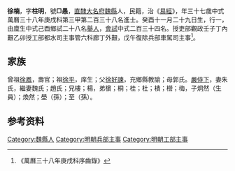 {{明清人物信息框
| 姓名 = 徐楠
| 原名 =
| 圖片名稱= 
| 圖片大小 =
| 圖片說明 = 
| 最高職務 =
| 國家 = 大明 
| 爵位 =
| 籍貫 = [[直隸|直隸]][[大名府|大名府]][[魏縣|魏縣]]
| 族裔 = 
| 旗籍 = 
| 字號 = 
| 諡號 =
| 出生日期 = 癸酉十一月二十九日
| 出生地點 =
| 逝世日期 = 
| 逝世地點 =
| 墓葬 =
| 配偶 = 朱氏魏氏；趙氏
| 親屬 = 曾祖[[徐鳳|徐鳳]]，祖[[徐平|徐平]]，父[[徐好諫|徐好諫]]，母郭氏
| 出身 =
* 萬曆三十八年庚戌科進士
| 經歷 =
| 著作 =  
*
*
*
}}
'''徐楠'''{{BD|1574年||？年||}}，字'''柱明'''，號'''□愚'''，[[直隸|直隸]][[大名府|大名府]][[魏縣|魏縣]]人，民籍，治《[[易經|易經]]》，年三十七歲中式萬曆三十八年庚戌科第三甲第二百三十八名進士。癸酉十一月二十九日生，行一，由廩生中式己酉鄉試二十八名[[舉人|舉人]]，[[會試|會試]]中式二百三十四名。授吏部觀政壬子丁內艱乙卯授工部都水司主事管六科廊丁外艱，戊午復除兵部車駕司主事<ref>《萬曆三十八年庚戌科序齒錄》</ref>。

== 家族 ==
曾祖[[徐鳳|徐鳳]]，壽官；祖[[徐平|徐平]]，庠生；父[[徐好諫|徐好諫]]，充鄉縣教諭；母郭氏。[[嚴侍下|嚴侍下]]，妻朱氏，繼妻魏氏；趙氏；兄樓；楊，弟㯽；桐；桂；杜；樻；櫿；梅，子炯然（生員）；煥然；壆（孫）；至（孫）。

== 参考资料 ==
{{reflist}}

{{萬曆三十八年庚戌科殿试金榜}}

{{Authority control}}

{{DEFAULTSORT:}}
[[Category:魏縣人|Category:魏縣人]]
[[Category:明朝兵部主事|Category:明朝兵部主事]]
[[Category:明朝工部主事|Category:明朝工部主事]]


{{明朝人物小作品}}